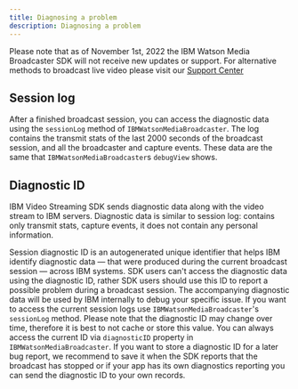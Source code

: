 ```yaml
---
title: Diagnosing a problem
description: Diagnosing a problem
---
```


<InlineNotification kind="warning">

Please note that as of November 1st, 2022 the IBM Watson Media Broadcaster SDK will not receive new updates or support. For alternative methods to broadcast live video please visit our [Support Center](https://support.video.ibm.com/hc/en-us/categories/200545448-Broadcasting-on-IBM-Watson-Media)

</InlineNotification>

## Session log

After a finished broadcast session, you can access the diagnostic data using the `sessionLog` method of `IBMWatsonMediaBroadcaster`. The log contains the transmit stats of the last 2000 seconds of the broadcast session, and all the broadcaster and capture events. These data are the same that `IBMWatsonMediaBroadcaster`s `debugView` shows.

## Diagnostic ID

IBM Video Streaming SDK sends diagnostic data along with the video stream to IBM servers. Diagnostic data is similar to session log: contains only transmit stats, capture events, it does not contain any personal information.

Session diagnostic ID is an autogenerated unique identifier that helps IBM identify diagnostic data — that were produced during the current broadcast session — across IBM systems. SDK users can't access the diagnostic data using the diagnostic ID, rather SDK users should use this ID to report a possible problem during a broadcast session. The accompanying diagnostic data will be used by IBM internally to debug your specific issue. If you want to access the current session logs use `IBMWatsonMediaBroadcaster`'s `sessionLog` method. Please note that the diagnostic ID may change over time, therefore it is best to not cache or store this value. You can always access the current ID via `diagnosticID` property in `IBMWatsonMediaBroadcaster`. If you want to store a diagnostic ID for a later bug report, we recommend to save it when the SDK reports that the broadcast has stopped or if your app has its own diagnostics reporting you can send the diagnostic ID to your own records.
